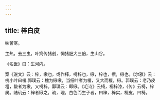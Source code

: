 ```yaml
---
---
---
```

title: 梓白皮
---



味苦寒。

主热，去三虫，叶捣传猪创，饲猪肥大三倍，生山谷。

《名医》曰：生河内。

案《说文》云：梓，楸也，或作榟，椅梓也，楸，梓也，槚，楸也。《尔雅》云：槐小叶曰榎.郭璞云：槐为楸楸，当细叶者为榎，又大而榎，楸。郭璞云：老乃皮粗，皵者为楸，又椅梓。郭璞云：即楸。《毛诗》云椅，桐梓漆，《传》云椅，梓属。陆玑云：梓者楸之，疏，理，白色而生子者，曰梓，梓实，桐皮，曰椅。